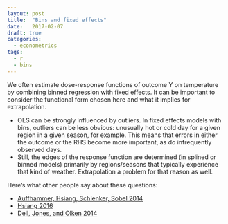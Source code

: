 ```yaml
---
layout: post
title:  "Bins and fixed effects"
date:   2017-02-07
draft: true
categories: 
  - econometrics
tags:
  - r
  - bins
---
```


We often estimate dose-response functions of outcome Y on temperature by combining binned regression with fixed effects. It can be important to consider the functional form chosen here and what it implies for extrapolation.

- OLS can be strongly influenced by outliers. In fixed effects models with bins, outliers can be less obvious: unusually hot or cold day for a given region in a given season, for example. This means that errors in either the outcome or the RHS become more important, as do infrequently observed days.
- Still, the edges of the response function are determined (in splined or binned models) primarily by regions/seasons that typically experience that kind of weather. Extrapolation a problem for that reason as well.

Here's what other people say about these questions:

- [Auffhammer, Hsiang, Schlenker, Sobel 2014](https://oup.silverchair-cdn.com/oup/backfile/Content_public/Journal/reep/7/2/10.1093/reep/ret016/2/ret016.pdf?Expires=1486859944&Signature=b6zTIZvA6L3fGU9wRoaY7egm6N4QqKECqnxnQGWstQwE77P9RdS39qOxCSXM-cdrDDPtHKyChXx02D9oxSmVNNdJCw-HdQLmmKccJBMmx17ZQL9iwQuO0rb14V31~K~FbCYK2tkt-Ix8MyQtTaIyyuDs23o67ggD3O~fw6FaEazqzaVkavZ2rbNb4~fHPFscjAwoy3xxNQW8Nm-HCpe9fuQ2n-DrxTvZTM9ULzv0n6RmvFRCS1CH1tSYN7MMfp0~L0eLq3qU~8~f2eGVcq572cXfjLHYfFUacBcSQBmXRY7qZgmvSxyWnSluCE882wgVdKSUTa9UxdvBNG-e5CkVlA__&Key-Pair-Id=APKAIUCZBIA4LVPAVW3Q)
- [Hsiang 2016](http://www.nber.org/papers/w22181)
- [Dell, Jones, and Olken 2014](http://economics.mit.edu/files/9138)
